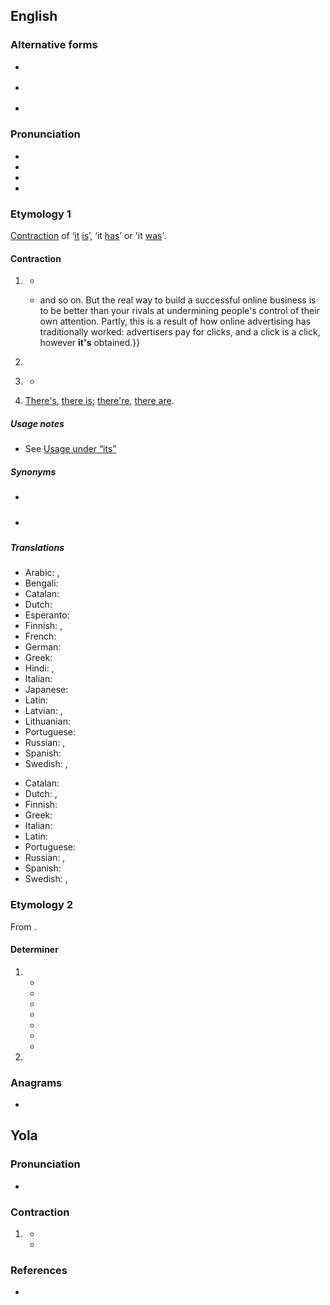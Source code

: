 {{also|its|ITS|its'|'its}}
==English==

===Alternative forms===
* {{l|en|i's}} {{qualifier|eye dialect}}
* {{l|en|'t's}} {{qualifier|eye dialect}}
* {{l|en|it'sa}} {{q|pseudo-Italian}}

===Pronunciation===
* {{IPA|en|/ɪts/}}
* {{audio|en|en-us-it's.ogg|a=US}}
* {{rhymes|en|ɪts|s=1}}
* {{homophones|en|its}}

===Etymology 1===
[[contraction|Contraction]] of ‘[[it]] [[is]]’, ‘it [[has]]’ or 'it [[was]]'.

====Contraction====
{{en-cont|head=it’s}}

# {{contraction of|en|[[it]] [[is]]}}
#: {{ux|en|'''it’s''' too expensive;&nbsp; '''it’s''' coming right for us!; [[it's a free country|'''it's''' a free country]]}}
#* {{quote-book|en|year=1743|author=Martin Marley|title=The Good Confessor|page=307|passage=[...], guided not by his own Will, but by the Medick Science, which dictates, that '''it's''' recessary, beneficial, and convenient to alter, mix, and temper this medicine, and fit it to the Disposition, and Constitution of the Patient[.]}}
#* {{quote-journal|en|date=2013-06-21|author=w:Oliver Burkeman
|volume=189|issue=2|page=48|magazine=w:The Guardian Weekly
|title=[http://www.theguardian.com/technology/2013/may/10/conscious-computing-twitter-facebook-google The tao of tech]
|passage=The dirty secret of the internet is that all this distraction and interruption is immensely profitable. Web companies like to boast about{{...}}and so on. But the real way to build a successful online business is to be better than your rivals at undermining people's control of their own attention. Partly, this is a result of how online advertising has traditionally worked: advertisers pay for clicks, and a click is a click, however '''it's''' obtained.}}
# {{contraction of|en|[[it]] [[has]]}}
#: {{ux|en|'''It’s''' been a long time since I’ve had cheesecake.}}
# {{contraction of|en|[[it]] [[was]]}}
#: {{ux|en|'''It’s''' the same stoneground flour from this week that we used to make last week's strudel.}}
#* {{quote-book|en|year=2016|author=Dominique Roques
|title=Pico Bogue - Volume 4 - Striking the Balance|chapter=|url=https://www.google.ca/books/edition/Pico_Bogue_Volume_4_Striking_the_Balance/ZjN_DQAAQBAJ?hl=en&gbpv=0|page=31|passage=I guess for you '''it's''' the past that had a surprise in store.}}
# {{lb|en|dialectal}} [[there's|There's]], [[there is]]; [[there're]], [[there are]].
#: {{ux|en|'''it's''' a fine line between love and hate;&nbsp;'''it's''' a package for you by the door}}

=====Usage notes=====
* See [[its#Usage notes|Usage under “its”]]

=====Synonyms=====
* {{sense|it is}} {{l|en|’tis}}
* {{sense|it was}} {{l|en|’twas}}

=====Translations=====
{{trans-top|it is}}
* Arabic: {{t|ar|اِنَّه|m}}, {{t|ar|اِنَّهَا|f}}
* Bengali: {{t|bn|ইহা হয়|sc=Beng}}
* Catalan: {{t|ca|[[ell]] [[és]]}}
* Dutch: {{t|nl|[[’t]] [[is]]}}
* Esperanto: {{t+|eo|estas}}
* Finnish: {{t|fi|[[se]] [[on]]}}, {{t+|fi|on}}
* French: {{t+|fr|c'est}}
* German: {{t|de|[[es]] [[ist]]}}
* Greek: {{t+|el|είναι}}
* Hindi: {{t|hi|यह है|sc=Deva}}, {{t|hi|यहे है}}
* Italian: {{t+|it|è}}
* Japanese: {{t+|ja|です|tr=desu}}
* Latin: {{t+|la|est}}
* Latvian: {{t|lv|[[tas]] [[ir]]}}, {{t|lv|[[tā]] [[ir]]}}
* Lithuanian: {{t|lt|[[tai]] [[yra]]}}
* Portuguese: {{t+|pt|é}}
* Russian: {{t+|ru|э́то}}, {{t+|ru|есть}}
* Spanish: {{t+|es|es}}
* Swedish: {{t|sv|[[det]] [[är]]}}, {{t|sv|[[den]] [[är]]}}
{{trans-bottom}}

{{trans-top|it has}}
* Catalan: {{t|ca|[[ell]] [[té]]}}
* Dutch: {{t|nl|[[’t]] [[heeft]]}}, {{t|nl|[[’t]] [[is]]}}
* Finnish: {{t+|fi|on}}
* Greek: {{t+|el|έχει}}
* Italian: {{t+|it|ha}}
* Latin: {{t+|la|habet}}
* Portuguese: {{t+|pt|tem}}
* Russian: {{t+|ru|иметь|alt=име́ет}}, {{t+|ru|есть}}
* Spanish: {{t+|es|ha}}
* Swedish: {{t|sv|[[det]] [[har]]}}, {{t|sv|[[den]] [[har]]}}
{{trans-bottom}}

===Etymology 2===
From {{compound|en|it|-'s|alt2=-’s|pos2=possessive marker}}.

====Determiner====
{{head|en|determiner|cat2=possessive determiners}}

# {{obsolete form of|en|its}}
#* {{RQ:Montaigne Florio Essayes|chapter=43|book=I|passage=The manner wherewith our Lawes assay to moderate the foolish and vaine expences of table-cheare and apparell, seemeth contrarie to '''it’s''' end.}}
#* {{quote-book|en|year=1767|author=George Canning|chapter=Anti-Lucretius|title=Poems|location=London|publisher=for the author|page=281|url=https://catalog.hathitrust.org/Record/007697226
|passage=Behold the balanc’d Scales suspended stand,<br>Neither a jot inclin’d to either hand:<br>But place the smallest grain of weight in one,<br>Straight the fraternal equipoise is gone;<br>The loaded scale, preponderant, downward flies,<br>Drags down the chain, and makes '''it’s''' [''sic''] partner rise.}}
#* {{quote-text|en|year=1787|title=w:United States Constitution|chapter={{w|Article One of the United States Constitution|Article I}}
|passage=No State shall, without the Consent of the Congress, lay any Imposts or Duties on Imports or Exports, except what may be absolutely necessary for executing '''it's''' inspection Laws[.]}}
#* {{quote-text|en|year=1803|author=President Thomas Jefferson|title=Instructions to Captain Meriwether Lewis
|passage=The object of your mission is to explore the Missouri river, & such principal stream of it, as, by '''it’s''' course & communication with the waters of the Pacific Ocean.}}
#* {{RQ:Austen Emma|volume=III|chapter=IV|page=60|passage='''It’s''' tendency would be to raise and refine her mind—and it must be saving her from the danger of degradation.}}
#* {{quote-book
|en
|year=1848
|title=w:Treaty of Guadalupe Hidalgo
|url=https://en.wikisource.org/wiki/Treaty_of_Guadalupe_Hidalgo_(original)
|text=Article V.<br>The Boundary line between the two Republics shall commence in the Gulf of Mexico, three leagues from land, opposite the mouth of the Rio Grande, otherwise called Rio Bravo del Norte, or opposite the mouth of '''it’s''' deepest branch, if it should have more than one branch emptying directly into the sea; from thence up the middle of that river, following the deepest channel, where it has more than one, to the point where it strikes the southern boundary of New Mexico; thence, westwardly, along the whole southern boundary of New Mexico (which runs north of the town called Paso) to '''it’s''' western termination; thence, northward, along the western line of New Mexico, until it intersects the first branch of the river Gila; (or if it should not intersect any branch of that river, then, to the point on the said line nearest to such branch, and thence in a direct line to the same;) thence down the middle of the said branch and of the said river, until it empties into the Rio Colorado; thence, across the Rio Colorado, following the division line between Upper and Lower California, to the Pacific Ocean.}}
#* {{RQ:Twain Tom Sawyer|page=219|passage=The mouth of the cave was up the hillside—an opening shaped like a letter A. '''It’s''' massive oaken door stood unbarred.}}
# {{misspelling of|en|its}}

===Anagrams===
* {{anagrams|en|a=ist|SIT|'tis|Sit|IST|TIs|t'is|tis|STI|TIS|is't|ist|sit|-ist|Ist|TSI|S.T.I.}}

==Yola==

===Pronunciation===
* {{IPA|yol|/ɪts/}}

===Contraction===
{{head|yol|contraction}}

# {{contraction of|yol|[[it]] [[is]]}}
#: {{syn|yol|tis}}
#* {{quote-book|yol|year=1867|chapter=THE BRIDE'S PORTION|page=102|title=SONGS, ETC. IN THE DIALECT OF FORTH AND BARGY|passage=A portion ich gae her, was ('''it's''' now ich have ee-tolth)|translation=The portion I gave her was ('''it's''' now I have told)}}
#* {{quote-book|yol|year=1867|chapter=ABOUT AN OLD SOW GOING TO BE KILLED|number=2|page=106|title=SONGS, ETC. IN THE DIALECT OF FORTH AND BARGY|passage=Ich aam a vat hog '''it's''' drue. Aar is ken apan aam.|translation=I am a fat hog, ''''tis''' true. There is ken upon them.}}

===References===
* {{R:Poole 1867|page=102}}
